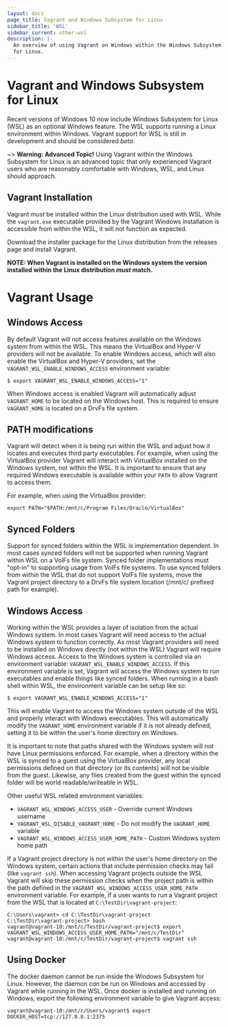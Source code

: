 ```yaml
---
layout: docs
page_title: Vagrant and Windows Subsystem for Linux
sidebar_title: 'WSL'
sidebar_current: other-wsl
description: |-
  An overview of using Vagrant on Windows within the Windows Subsystem
  for Linux.
---
```


# Vagrant and Windows Subsystem for Linux

Recent versions of Windows 10 now include Windows Subsystem for Linux (WSL) as
an optional Windows feature. The WSL supports running a Linux environment
within Windows. Vagrant support for WSL is still in development and should
be considered _beta_.

~> **Warning: Advanced Topic!** Using Vagrant within the Windows
Subsystem for Linux is an advanced topic that only experienced Vagrant users
who are reasonably comfortable with Windows, WSL, and Linux should approach.

## Vagrant Installation

Vagrant _must_ be installed within the Linux distribution used with WSL. While
the `vagrant.exe` executable provided by the Vagrant Windows installation is
accessible from within the WSL, it will not function as expected.

Download the installer package for the Linux distribution from the releases
page and install Vagrant.

**NOTE: When Vagrant is installed on the Windows system the version installed
within the Linux distribution _must_ match.**

# Vagrant Usage

## Windows Access

By default Vagrant will not access features available on the Windows system
from within the WSL. This means the VirtualBox and Hyper-V providers will
not be available. To enable Windows access, which will also enable the
VirtualBox and Hyper-V providers, set the `VAGRANT_WSL_ENABLE_WINDOWS_ACCESS`
environment variable:

```shell-session
$ export VAGRANT_WSL_ENABLE_WINDOWS_ACCESS="1"
```

When Windows access is enabled Vagrant will automatically adjust `VAGRANT_HOME`
to be located on the Windows host. This is required to ensure `VAGRANT_HOME`
is located on a DrvFs file system.

## PATH modifications

Vagrant will detect when it is being run within the WSL and adjust how it
locates and executes third party executables. For example, when using the
VirtualBox provider Vagrant will interact with VirtualBox installed on
the Windows system, not within the WSL. It is important to ensure that
any required Windows executable is available within your `PATH` to allow
Vagrant to access them.

For example, when using the VirtualBox provider:

```shell
export PATH="$PATH:/mnt/c/Program Files/Oracle/VirtualBox"
```

## Synced Folders

Support for synced folders within the WSL is implementation dependent. In
most cases synced folders will not be supported when running Vagrant within
WSL on a VolFs file system. Synced folder implementations must "opt-in" to
supporting usage from VolFs file systems. To use synced folders from within
the WSL that do not support VolFs file systems, move the Vagrant project
directory to a DrvFs file system location (/mnt/c/ prefixed path for example).

## Windows Access

Working within the WSL provides a layer of isolation from the actual
Windows system. In most cases Vagrant will need access to the actual
Windows system to function correctly. As most Vagrant providers will
need to be installed on Windows directly (not within the WSL) Vagrant
will require Windows access. Access to the Windows system is controlled
via an environment variable: `VAGRANT_WSL_ENABLE_WINDOWS_ACCESS`. If
this environment variable is set, Vagrant will access the Windows system
to run executables and enable things like synced folders. When running
in a bash shell within WSL, the environment variable can be setup like so:

```shell-session
$ export VAGRANT_WSL_ENABLE_WINDOWS_ACCESS="1"
```

This will enable Vagrant to access the Windows system outside of the
WSL and properly interact with Windows executables. This will automatically
modify the `VAGRANT_HOME` environment variable if it is not already defined,
setting it to be within the user's home directory on Windows.

It is important to note that paths shared with the Windows system will
not have Linux permissions enforced. For example, when a directory within
the WSL is synced to a guest using the VirtualBox provider, any local
permissions defined on that directory (or its contents) will not be
visible from the guest. Likewise, any files created from the guest within
the synced folder will be world readable/writeable in WSL.

Other useful WSL related environment variables:

- `VAGRANT_WSL_WINDOWS_ACCESS_USER` - Override current Windows username
- `VAGRANT_WSL_DISABLE_VAGRANT_HOME` - Do not modify the `VAGRANT_HOME` variable
- `VAGRANT_WSL_WINDOWS_ACCESS_USER_HOME_PATH` - Custom Windows system home path

If a Vagrant project directory is not within the user's home directory on the
Windows system, certain actions that include permission checks may fail (like
`vagrant ssh`). When accessing Vagrant projects outside the WSL Vagrant will
skip these permission checks when the project path is within the path defined
in the `VAGRANT_WSL_WINDOWS_ACCESS_USER_HOME_PATH` environment variable. For
example, if a user wants to run a Vagrant project from the WSL that is located
at `C:\TestDir\vagrant-project`:

```shell-session
C:\Users\vagrant> cd C:\TestDir\vagrant-project
C:\TestDir\vagrant-project> bash
vagrant@vagrant-10:/mnt/c/TestDir/vagrant-project$ export VAGRANT_WSL_WINDOWS_ACCESS_USER_HOME_PATH="/mnt/c/TestDir"
vagrant@vagrant-10:/mnt/c/TestDir/vagrant-project$ vagrant ssh
```

## Using Docker

The docker daemon cannot be run inside the Windows Subsystem for Linux. However,
the daemon _can_ be run on Windows and accessed by Vagrant while running in the
WSL. Once docker is installed and running on Windows, export the following
environment variable to give Vagrant access:

```shell-session
vagrant@vagrant-10:/mnt/c/Users/vagrant$ export DOCKER_HOST=tcp://127.0.0.1:2375
```
